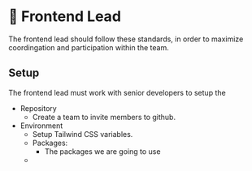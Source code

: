 # 🎨 Frontend Lead 
The frontend lead should follow these standards, in order to maximize coordingation and participation within the team. 

## Setup 
The frontend lead must work with senior developers to setup the
- Repository 
    - Create a team to invite members to github. 
- Environment
    - Setup Tailwind CSS variables. 
    - Packages:
        - The packages we are going to use
    - 


